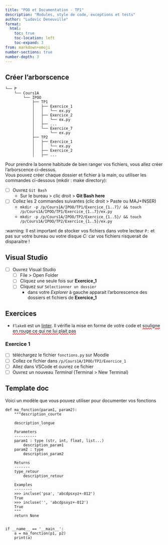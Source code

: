 ```yaml
---
title: "POO et Documentation - TP1"
description: "Modules, style de code, exceptions et tests"
author: "Ludovic Deneuville"
format: 
  html:
    toc: true
    toc-location: left
    toc-expand: 3
from: markdown+emoji
number-sections: true
number-depth: 3
---
```


## Créer l'arborscence

```
└── P
    └── Cours1A
        └── IPOO
            ├── TP1
            │   ├── Exercice_1
            │   │   └── ex.py
            │   ├── Exercice_2
            │   │   └── ex.py
            │   ├── ...
            │   └── Exercice_7
            │       └── ex.py
            ├── TP2
            │   ├── Exercice_1
            │   │   └── ex.py
            │   ├── Exercice_2
            │   ├── ...
```

Pour prendre la bonne habitude de bien ranger vos fichiers, vous allez créer l'arborscence ci-dessus.  
Vous pouvez créer chaque dossier et fichier à la main, ou utiliser les commandes ci-dessous (mkdir : make directory):

* [ ] Ouvrez `Git Bash`
  * Sur le bureau > clic droit > **Git Bash here**
* [ ] Collez les 2 commandes suivantes (clic droit > Paste ou MAJ+INSER)
  * `mkdir -p /p/Cours1A/IPOO/TP1/Exercice_{1..7}/ && touch /p/Cours1A/IPOO/TP1/Exercice_{1..7}/ex.py`
  * `mkdir -p /p/Cours1A/IPOO/TP2/Exercice_{1..5}/ && touch /p/Cours1A/IPOO/TP2/Exercice_{1..5}/ex.py`

:::{.callout-warning}
:warning: Il est important de stocker vos fichiers dans votre lecteur `P:` et pas sur votre bureau ou votre disque *C:* car vos fichiers risquerait de disparaitre !
:::

## Visual Studio

* [ ] Ouvrez Visual Studio
  * [ ] File > Open Folder
  * [ ] Cliquez une seule fois sur **Exercice_1**
  * [ ] Cliquez sur `Sélectionner un dossier`
    * dans votre *Explorer* à gauche apparait l'arborescence des dossiers et fichiers de **Exercice_1**

## Exercices

* `Flake8` est un [linter](https://openclassrooms.com/fr/courses/7160741-ecrivez-du-code-python-maintenable/7187871-utilisez-des-linters-pour-que-votre-code-reste-propre){.external target="_blank"}. Il vérifie la mise en forme de votre code et <span style="text-decoration: underline; text-decoration-style: wavy; text-decoration-color: red;">souligne en rouge ce qui ne lui plait pas</span>


### Exercice 1

* [ ] téléchargez le fichier `fonctions.py` sur Moodle
* [ ] Collez ce fichier dans `/p/Cours1A/IPOO/TP2/Exercice_1`
* [ ] Allez dans VSCode et ouvrez ce fichier
* [ ] Ouvrez un nouveau *Terminal* (Terminal > New Terminal)


## Template doc

Voici un modèle que vous pouvez utiliser pour documenter vos fonctions

```.python
def ma_fonction(param1, param2):
    """description_courte

    description_longue

    Parameters
    ----------
    param1 : type (str, int, float, list...)
        description_param1
    param2 : type
        description_param2

    Returns
    -------
    type_retour
        description_retour

    Examples
    --------
    >>> incluse('psa', 'abcdpsxyz+-012')
    True
    >>> incluse('', 'abcdpsxyz+-012')
    True
    """
    return None


if __name__ == '__main__':
    a = ma_fonction(p1, p2)
    print(a)
```